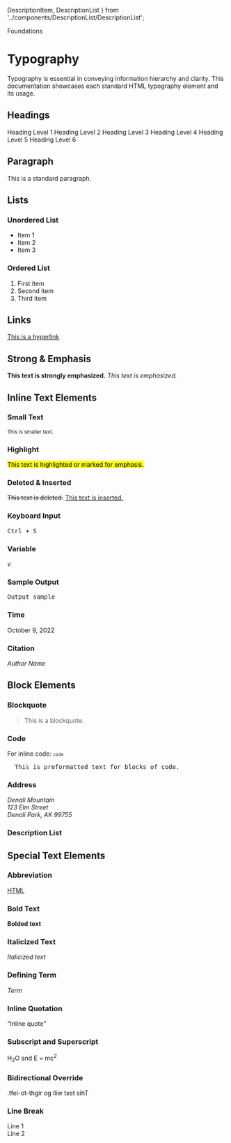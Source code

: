   DescriptionItem,
  DescriptionList
} from '../components/DescriptionList/DescriptionList';


<Meta title="Foundations/Typography" />

<Subheading>Foundations</Subheading>
# Typography
Typography is essential in conveying information hierarchy and clarity.
This documentation showcases each standard HTML typography element and its usage. 

## Headings <a name="headings"></a>

<Heading level={1}>Heading Level 1</Heading>
<Heading level={2}>Heading Level 2</Heading>
<Heading level={3}>Heading Level 3</Heading>
<Heading level={4}>Heading Level 4</Heading>
<Heading level={5}>Heading Level 5</Heading>
<Heading level={6}>Heading Level 6</Heading>

## Paragraph <a name="paragraph"></a>
<Paragraph>This is a standard paragraph.</Paragraph>

## Lists <a name="lists"></a>
### Unordered List <a name="unordered-list"></a>
<ul>
  <li>Item 1</li>
  <li>Item 2</li>
  <li>Item 3</li>
</ul>

### Ordered List <a name="ordered-list"></a>
<ol>
  <li>First item</li>
  <li>Second item</li>
  <li>Third item</li>
</ol>

## Links <a name="links"></a>
<a href="#">This is a hyperlink</a>

## Strong & Emphasis <a name="strong--emphasis"></a>
<strong>This text is strongly emphasized.</strong>
<em>This text is emphasized.</em>

## Inline Text Elements <a name="inline-text-elements"></a>
### Small Text
<small>This is smaller text.</small>

### Highlight
<mark>This text is highlighted or marked for emphasis.</mark>

### Deleted & Inserted
<del>This text is deleted.</del>
<ins>This text is inserted.</ins>

### Keyboard Input
<kbd>Ctrl + S</kbd>

### Variable
<var>v</var>

### Sample Output
<samp>Output sample</samp>

### Time
<time dateTime="2022-10-09">October 9, 2022</time>

### Citation
<cite>Author Name</cite>

## Block Elements <a name="block-elements"></a>
### Blockquote
<blockquote>
  This is a blockquote.
</blockquote>

### Code
For inline code: <code>`code`</code>
<pre>
  This is preformatted text for blocks of code.
</pre>

### Address
<address>
  Denali Mountain<br />
  123 Elm Street<br />
  Denali Park, AK 99755
</address>

### Description List
<DescriptionList>
  <DescriptionItem term="Term 1" description="Description for Term 1" />
  <DescriptionItem term="Term 2" description="Description for Term 2" />
</DescriptionList>


## Special Text Elements <a name="special-text-elements"></a>
### Abbreviation
<abbr title="Hypertext Markup Language">HTML</abbr>

### Bold Text
<b>Bolded text</b>

### Italicized Text
<i>Italicized text</i>

### Defining Term
<dfn>Term</dfn>

### Inline Quotation
<q>Inline quote</q>

### Subscript and Superscript
H<sub>2</sub>O and E = mc<sup>2</sup>

### Bidirectional Override
<bdo dir="rtl">This text will go right-to-left.</bdo>

### Line Break
Line 1<br/>Line 2
